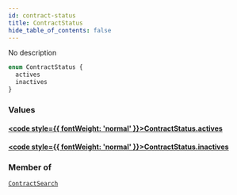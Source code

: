 ```yaml
---
id: contract-status
title: ContractStatus
hide_table_of_contents: false
---
```








No description

```graphql
enum ContractStatus {
  actives
  inactives
}
```


### Values

#### [<code style={{ fontWeight: 'normal' }}>ContractStatus.<b>actives</b></code>](#) 
> 
> 

#### [<code style={{ fontWeight: 'normal' }}>ContractStatus.<b>inactives</b></code>](#) 
> 
> 



### Member of

[`ContractSearch`](/api/graphql/documentation/inputs/contract-search)  <Badge class="secondary" text="input"/>



